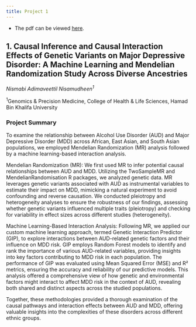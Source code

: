 ```yaml
---
title: Project 1
---
```


* The pdf can be viewed [here](./Projects/Project1.html).

## 1. Causal Inference and Causal Interaction Effects of Genetic Variants on Major Depressive Disorder: A Machine Learning and Mendelian Randomization Study Across Diverse Ancestries

*Nismabi Adimaveettil Nisamudheen<sup>1</sup>*

<sup>1</sup>Genomics & Precision Medicine, College of Health & Life Sciences, Hamad Bin Khalifa University 

### Project Summary

To examine the relationship between Alcohol Use Disorder (AUD) and Major Depressive Disorder (MDD) across African, East Asian, and South Asian populations, we employed Mendelian Randomization (MR) analysis followed by a machine learning-based interaction analysis.

Mendelian Randomization (MR): We first used MR to infer potential causal relationships between AUD and MDD. Utilizing the TwoSampleMR and MendelianRandomisation R packages, we analyzed genetic data. MR leverages genetic variants associated with AUD as instrumental variables to estimate their impact on MDD, mimicking a natural experiment to avoid confounding and reverse causation. We conducted pleiotropy and heterogeneity analyses to ensure the robustness of our findings, assessing whether genetic variants influenced multiple traits (pleiotropy) and checking for variability in effect sizes across different studies (heterogeneity).

Machine Learning-Based Interaction Analysis: Following MR, we applied our custom machine learning approach, termed Genetic Interaction Predictor (GIP), to explore interactions between AUD-related genetic factors and their influence on MDD risk. GIP employs Random Forest models to identify and rank the importance of various AUD-related variables, providing insights into key factors contributing to MDD risk in each population. The performance of GIP was evaluated using Mean Squared Error (MSE) and R² metrics, ensuring the accuracy and reliability of our predictive models. This analysis offered a comprehensive view of how genetic and environmental factors might interact to affect MDD risk in the context of AUD, revealing both shared and distinct aspects across the studied populations.

Together, these methodologies provided a thorough examination of the causal pathways and interaction effects between AUD and MDD, offering valuable insights into the complexities of these disorders across different ethnic groups.
